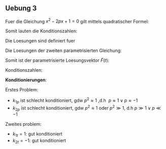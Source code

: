 ## Uebung 3
 
 Fuer die Gleichung $x^2 - 2px + 1 = 0$ gilt mittels quadratischer Formel:

\begin{align}
F(p) &:= \begin{pmatrix} x_1 \\ x_2 \end{pmatrix} \\
     &= \begin{pmatrix} p + \sqrt{p^2 - 1} \\ p - \sqrt{p^2 - 1} \end{pmatrix}
\end{align}

Somit lauten die Konditionszahlen:

\begin{align*}
k_{1p} &= \frac{dF_1}{dp}\frac{p}{F_1} \\
       &= \frac{dF_1}{dp} \cdot \frac{p}{p + \sqrt{p^2 - 1}} \\
       &= \bigl( 1 + \frac{p}{\sqrt{p^2 - 1}}\bigr) \cdot \frac{p}{p + \sqrt{p^2 - 1}} \\
       \Rightarrow k_{2p} &= \bigl( 1 - \frac{p}{\sqrt{p^2 - 1}}\bigr) \cdot \frac{p}{p - \sqrt{p^2 - 1}} \tag{analog}
\end{align*}

Die Loesungen sind definiert fuer

\begin{align}
& p^2 - 1 \geq 0 \\
\iff &p \leq -1 \lor p \geq 1
\end{align}

Die Loesungen der zweiten parametrisierten Gleichung:

\begin{align*}
x_{1,2} &= \frac{T \pm \sqrt{T^2 - 4}}{2} \\
        &= \frac{t + \frac{1}{t} \pm \sqrt{\bigl(t + \frac{1}{t}\bigl)^2 - 4}}{2} \\
        &= \frac{t + \frac{1}{t} \pm \sqrt{t^2 + 2 + \frac{1}{t^2} - 4}}{2} \\
        &= \frac{t + \frac{1}{t} \pm \sqrt{t^2 - 2 + \frac{1}{t^2}}}{2} \\
        &= \frac{t + \frac{1}{t} \pm \sqrt{\bigl(t - \frac{1}{t}\bigl)^2}}{2} \\
        &= \frac{t + \frac{1}{t} \pm \bigl(t - \frac{1}{t}\bigl)}{2} \tag{$t - \frac{1}{t} \geq 0$} \\
        &= t, \frac{1}{t}
\end{align*}

Somit ist der parametrisierte Loesungsvektor $\tilde{F}(t)$:


\begin{align}
\tilde{F}(t) &:= \begin{pmatrix} x_1 \\ x_2 \end{pmatrix} \\
     &= \begin{pmatrix} t \\ \frac{1}{t} \end{pmatrix}
\end{align}

Konditionszahlen:

\begin{align*}
k_{1t} &= \frac{d\tilde{F}_1}{dt}\cdot\frac{t}{\tilde{F}_1} \\
       &= 1 \cdot \frac{t}{t} \\
       &= 1 \\
k_{2t} &= \frac{d\tilde{F}_2}{dt}\cdot\frac{t}{\tilde{F}_2} \\
       &= -\frac{1}{t^2} \cdot \frac{t}{\frac{1}{t}} \\
       &= -1
\end{align*}

**Konditionierungen**:


Erstes Problem:

* $k_{1p}$ ist schlecht konditioniert, gdw $p^2 \approx 1$ ,d.h $\ p \approx 1 \lor p \approx -1$
* $k_{2p}$ ist schlecht konditioniert, gdw $p^2 \approx 1$ oder $p^2 \gg 1$, d.h $p \gg 1 \lor p \ll -1$

Zweites problem:

* $k_{1t} = 1$: gut konditioniert
* $k_{2t} = -1$: gut konditioniert


<!-- Um die Berechnungen zu vereinfachen definieren wir fuer das zweite parametrische Problem zuerst $\ T(t) := \frac{t^2 + 1}{t}$. Somit kann die Gleichung als:

$$x^2 - T(t)x + 1 = 0$$

umgeschrieben werden. Wiederum gilt mittels quadratischer Formel:


\begin{align}
\tilde{F}(t) &:= \begin{pmatrix} x_1 \\ x_2 \end{pmatrix} \\
     &= \begin{pmatrix} \frac{T + \sqrt{T^2 - 4}}{2} \\  \frac{T - \sqrt{T^2 - 4}}{2}\end{pmatrix}
\end{align}

ferner gilt: 

$$\frac{dT}{dt} = 1 - \frac{1}{t^2}$$

Dann gilt fuer die Konditionszahlen:

\begin{align*}
k_{1t} &= \frac{d\tilde{F_1}}{dt} \cdot \frac{t}{F_1} \\
       &= \frac{1}{2}\bigl( 1\cdot \frac{dT}{dt} + \frac{1}{2\sqrt{T^2 - 4}}\cdot 2T \cdot \frac{dT}{dt} \bigr)\cdot \frac{t}{\tilde{F_1}} \tag{Kettenregel} \\
       &= \bigl( 1 + \frac{1}{\sqrt{T^2 - 4}} \cdot T\bigr)\bigl( 1 - \frac{1}{t^2}\bigr)\cdot \frac{t}{T + \sqrt{T^2 - 4}} \\
\Rightarrow k_{2t} &= \bigl( 1 - \frac{1}{\sqrt{T^2 - 4}} \cdot T\bigr)\bigl( 1 - \frac{1}{t^2}\bigr)\cdot \frac{t}{T - \sqrt{T^2 - 4}} \tag{Analog}
\end{align*}


Erstes Problem:

* $k_{1p}$ ist schlecht konditioniert, gdw $p^2 \approx 1$ ,d.h $\ p \approx 1 \lor p \approx -1$
* $k_{2p}$ ist schlecht konditioniert, gdw $p^2 \approx 1$ oder $p^2 \gg 1$, d.h $p \gg 1 \lor p \ll -1$

Zweites Problem:

* $k_{1t}$ schlecht konditioniert, gdw $T^2 \approx 4$. Diese Bedingung ist aequivalent zu:

\begin{align*}
T^2 &\approx 4 \\
&\iff \frac{t^2 + 1}{t} \approx \pm 2 \\
&\iff t^2 \pm 2t + 1 \approx 0 \\
&\iff t \approx 1 \lor t \approx -1  
\end{align*}

* $k_{2t}$ ist schlecht konditioniert, gdw $T^2 \approx 4$, oder $T^2 \gg 4$, d.h. $T \gg 2$, oder $T \ll -2$. Es ist leicht zu sehen, dass die letzten zwei Bedingungen aequivalent sind zu: $\ t \gg 2$ oder $\ t\ll -2$ -->